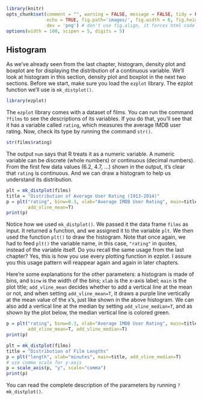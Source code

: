 ```r
library(knitr)
opts_chunk$set(comment = "", warning = FALSE, message = FALSE, tidy = FALSE,
               echo = TRUE, fig.path='images/', fig.width = 6, fig.height = 6, 
               dev = 'png') # don't use fig.align, it forces html code for img
options(width = 100, scipen = 5, digits = 5)
```

## Histogram

As we've already seen from the last chapter, histogram, density plot and boxplot are for displaying the distribution of a continuous variable. We'll look at histogram in this section, density plot and boxplot in the next two sections. Before we start, make sure you load the `ezplot` library. The ezplot function we'll use is `mk_distplot()`.
```r
library(ezplot)
```

The `ezplot` library comes with a dataset of films. You can run the command `?films` to see the descriptions of its variables. If you do that, you'll see that it has a variable called `rating`, which measures the average IMDB user rating. Now, check its type by running the command `str()`.
```r
str(films$rating)
```

The output `num` says that R treats it as a numeric variable. A numeric variable can be discrete (whole numbers) or continuous (decimal numbers). From the first few data values (6.2, 4.7, ...) shown in the output, it's clear that `rating` is continuous. And we can draw a histogram to help us understand its distribution.
```r
plt = mk_distplot(films)
title = "Distribution of Average User Rating (1913-2014)"
p = plt("rating", binw=0.3, xlab="Average IMDB User Rating", main=title,
        add_vline_mean=T) 
print(p)
```

Notice how we used `mk_distplot()`. We passed it the data frame `films` as input. It returned a function, and we assigned it to the variable `plt`. We then used the function `plt()` to draw the histogram. Note that once again, we had to feed `plt()` the variable name, in this case, `"rating"` in quotes, instead of the variable itself. Do you recall the same usage from the last chapter? Yes, this is how you use every plotting function in ezplot. I assure you this usage pattern will reappear again and again in later chapters. 

Here're some explanations for the other parameters: a histogram is made of bins, and `binw` is the width of the bins; `xlab` is the x-axis label; `main` is the plot title; `add_vline_mean` decides whether to add a vertical line at the mean or not, and when setting `add_vline_mean=T`, it draws a purple line vertically at the mean value of the x's, just like shown in the above histogram. We can also add a vertical line at the median by setting `add_vline_median=T`, and as shown by the plot below, the median vertical line is colored green.
```r
p = plt("rating", binw=0.3, xlab="Average IMDB User Rating", main=title,
        add_vline_mean=T, add_vline_median=T) 
print(p)
```



```r
plt = mk_distplot(films)
title = "Distribution of Film Lengths"
p = plt("length", xlab="minutes", main=title, add_vline_median=T)
# use comma scale for y-axis
p = scale_axis(p, "y", scale="comma")
print(p)
```


You can read the complete description of the parameters by running `?mk_distplot()`.
